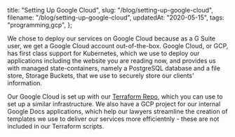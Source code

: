   title: "Setting Up Google Cloud",
  slug: "/blog/setting-up-google-cloud",
  filename: "/blog/setting-up-google-cloud",
  updatedAt: "2020-05-15",
  tags: "programming,gcp",
};

We chose to deploy our services on Google Cloud because as a G Suite user, we
get a Google Cloud account out-of-the-box. Google Cloud, or GCP, has first
class support for Kubernetes, which we use to deploy our applications
including the website you are reading now, and provides us with managed
state-containers, namely a PostgreSQL database and a file store, Storage
Buckets, that we use to securely store our clients' information.

Our Google Cloud is set up with our [Terraform
Repo](https://github.com/neonlaw/infrastructure), which you can use to set up
a similar infrastructure. We also have a GCP project for our internal Google
Docs applications, which help our lawyers streamline the creation of
templates we use to deliver our services more efficientnly - these are not
included in our Terraform scripts.
